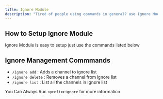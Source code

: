 ```yaml
---
title: Ignore Module
description: "Tired of people using commands in general? use Ignore Module"
---
```


## How to Setup Ignore Module
Ignore Module is easy to setup just use the commands listed below

## Ignore Management Commmands

- `/ignore add` : Adds a channel to ignore list
- `/ignore delete` : Removes a channel from ignore list
- `/ignore list` : List all the channels in Ignore list

<Note>You Can Always Run `<prefix>ignore` for more information</Note>